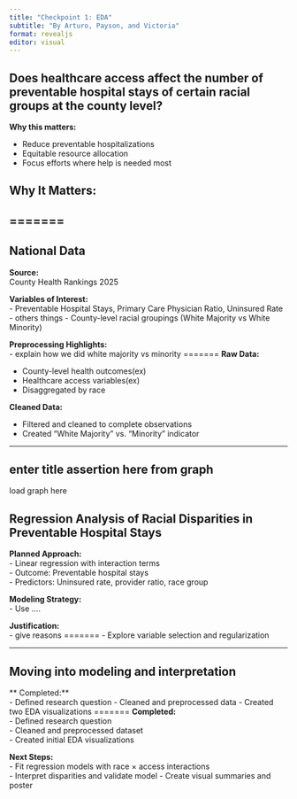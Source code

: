 ```yaml
---
title: "Checkpoint 1: EDA"
subtitle: "By Arturo, Payson, and Victoria"
format: revealjs
editor: visual
---
```


## Does healthcare access affect the number of preventable hospital stays of certain racial groups at the county level?

**Why this matters:**

-   Reduce preventable hospitalizations
-   Equitable resource allocation
-   Focus efforts where help is needed most

## **Why It Matters:**

## =======

## National Data

**Source:**\
County Health Rankings 2025

**Variables of Interest:**\
- Preventable Hospital Stays, Primary Care Physician Ratio, Uninsured Rate - others things - County-level racial groupings (White Majority vs White Minority)

**Preprocessing Highlights:**\
- explain how we did white majority vs minority ======= **Raw Data:**

-   County-level health outcomes(ex)
-   Healthcare access variables(ex)
-   Disaggregated by race

**Cleaned Data:**

-   Filtered and cleaned to complete observations
-   Created "White Majority" vs. "Minority" indicator

------------------------------------------------------------------------

## enter title assertion here from graph

load graph here

## Regression Analysis of Racial Disparities in Preventable Hospital Stays

**Planned Approach:**\
- Linear regression with interaction terms\
- Outcome: Preventable hospital stays\
- Predictors: Uninsured rate, provider ratio, race group

**Modeling Strategy:**\
- Use ....

**Justification:**\
- give reasons ======= - Explore variable selection and regularization

------------------------------------------------------------------------

## Moving into modeling and interpretation

\*\* Completed:\*\*\
- Defined research question - Cleaned and preprocessed data - Created two EDA visualizations ======= **Completed:**\
- Defined research question\
- Cleaned and preprocessed dataset\
- Created initial EDA visualizations

**Next Steps:**\
- Fit regression models with race × access interactions\
- Interpret disparities and validate model - Create visual summaries and poster
